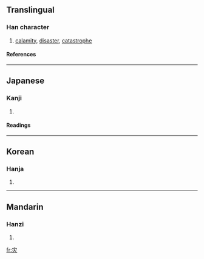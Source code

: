 {{see|災}}

==Translingual==
===Han character===
{{Han char|rn=86|rad=火|as=03|sn=7|four=|canj=十火 (JF)}}
# [[calamity]], [[disaster]], [[catastrophe]]
====References====
{{Han ref|kx=0666.220|dkj=18881|dj=1075.250|hdz=32190.020|uh=707E|ud=28798}}

----
==Japanese==
===Kanji===
{{ja-kanji|grade=|rs=火03}}
# {{defn|Japanese}} 
====Readings====
{{ja-readings|on=[[さい]] (sai)|kun=[[わざわい]] (wazawai)}}

----
==Korean==
===Hanja===
{{ko-hanja|hangeul=재|eumhun=|rv=jae|mr=chae|y=cya}}
# {{defn|Korean}}

----
==Mandarin==
===Hanzi===
{{cmn-hanzi|tra=災|pin=[[zāi]] (zai1)|wg=tsai<sup>1</sup>}}
# {{defn|Mandarin}}

[[fr:灾]]